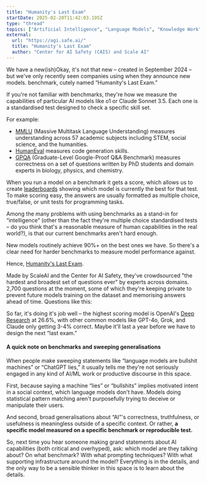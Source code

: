 ```yaml
---
title: "Humanity's Last Exam"
startDate: 2025-02-20T11:42:03.195Z
type: "thread"
topics: ["Artificial Intelligence", "Language Models", "Knowledge Work"]
external:
  url: "https://agi.safe.ai/"
  title: "Humanity's Last Exam"
  author: "Center for AI Safety (CAIS) and Scale AI"
---
```


We have a new(ish)<Footnote isClosed idName={1}>Okay, it's not that new – created in September 2024 – but we've only recently seen companies using when they announce new models.</Footnote> benchmark, cutely named “Humanity's Last Exam.”

If you're not familiar with benchmarks, they're how we measure the capabilities of particular AI models like o1 or Claude Sonnet 3.5. Each one is a standardised test designed to check a specific skill set.

For example:

- [MMLU](https://paperswithcode.com/dataset/mmlu) (Massive Multitask Language Understanding) measures understanding across 57 academic subjects including STEM, social science, and the humanities.
- [HumanEval](https://arxiv.org/pdf/2107.03374v2) measures code generation skills.
- [GPQA](https://arxiv.org/pdf/2311.12022) (Graduate-Level Google-Proof Q&A Benchmark) measures correctness on a set of questions written by PhD students and domain experts in biology, physics, and chemistry.

When you run a model on a benchmark it gets a score, which allows us to create [leaderboards](https://llm-stats.com/) showing which model is currently the best for that test. To make scoring easy, the answers are usually formatted as multiple choice, true/false, or unit tests for programming tasks.

Among the many problems with using benchmarks as a stand-in for “intelligence” (other than the fact they're multiple choice standardised tests – do you think that's a reasonable measure of human capabilities in the real world?), is that our current benchmarks aren't hard enough.

New models routinely achieve 90%+ on the best ones we have. So there's a clear need for harder benchmarks to measure model performance against.

Hence, [Humanity's Last Exam](https://lastexam.ai/).

Made by ScaleAI and the Center for AI Safety, they've crowdsourced "the hardest and broadest set of questions ever" by experts across domains. 2,700 questions at the moment, some of which they're keeping private to prevent future models training on the dataset and memorising answers ahead of time. Questions like this:

<BasicImage framed width="600" margin="1.5rem auto 0" src="/images/smidgeons/last-exam-1.png" alt="Samples of the diverse and challenging questions submitted to Humanity's Last Exam." />

<BasicImage framed width="600" margin="0 auto" src="/images/smidgeons/last-exam-2.png" alt="Samples of the diverse and challenging questions submitted to Humanity's Last Exam." />

<BasicImage framed width="600" margin="0 auto 2rem" src="/images/smidgeons/last-exam-3.png" alt="Samples of the diverse and challenging questions submitted to Humanity's Last Exam." />

So far, it's doing it's job well – the highest scoring model is OpenAI's [Deep Research](https://openai.com/index/introducing-deep-research/) at 26.6%, with other common models like GPT-4o, Grok, and Claude only getting 3-4% correct. Maybe it'll last a year before we have to design the next “last exam.”

#### A quick note on benchmarks and sweeping generalisations

When people make sweeping statements like “language models are bullshit machines” or “ChatGPT lies,” it usually tells me they're not seriously engaged in any kind of AI/ML work or productive discourse in this space.

First, because saying a machine “lies” or “bullshits” implies motivated intent in a social context, which language models don't have. Models doing statistical pattern matching aren't purposefully trying to deceive or manipulate their users.

And second, broad generalisations about “AI”'s correctness, truthfulness, or usefulness is meaningless outside of a specific context. Or rather, **a specific model measured on a specific benchmark or reproducible test.**

So, next time you hear someone making grand statements about AI capabilities (both critical and overhyped), ask: which model are they talking about? On what benchmark? With what prompting techniques? With what supporting infrastructure around the model? Everything is in the details, and the only way to be a sensible thinker in this space is to learn about the details.
